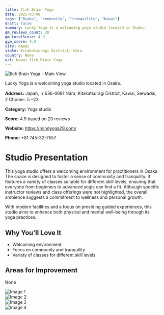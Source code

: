 ```yaml
---
title: Ilch Brain Yoga
date: 2025-03-08
tags: ["Osaka", "community", "tranquility", "Kawai"]  
draft: false
summary: Lucky Yoga is a welcoming yoga studio located in Osaka.
gm_reviews_count: 20
gm_totalScore: 4.9
gym_score: 4.0
city: Kawai
state: Kitakatsuragi District, Nara
country: None
url: Kawai_Ilch_Brain_Yoga
---
```


<div className="aspect-[16/9] relative my-8">
  <img 
    src="https://lh5.googleusercontent.com/p/AF1QipO-bFbA7UcC07N6rFJeyjh4SMzLdmnMcrVZEbbp=w1920-h1080-k-no"
    alt="Ilch Brain Yoga - Main View"
    className="object-cover absolute inset-0 w-full h-full rounded-lg"
  />
</div>

Lucky Yoga is a welcoming yoga studio located in Osaka.

**Address:** Japan, 〒636-0081 Nara, Kitakatsuragi District, Kawai, Seiwadai, 2 Chome−５−23

**Category:** Yoga studio

**Score:** 4.9 based on 20 reviews

**Website:** https://mindyoga29.com/

**Phone:** +81 745-32-7557

# Studio Presentation

This yoga studio offers a welcoming environment for practitioners in Osaka. The space is designed to foster a sense of community and tranquility. It features a variety of classes suitable for different skill levels, ensuring that everyone from beginners to advanced yogis can find a fit. Although specific instructor reviews and class offerings were not highlighted, the overall ambience suggests a commitment to wellness and personal growth. 

With modern facilities and a focus on providing guided experiences, this studio aims to enhance both physical and mental well-being through its yoga practices.

## Why You'll Love It

- Welcoming environment
- Focus on community and tranquility
- Variety of classes for different skill levels

## Areas for Improvement

None

<div className="grid grid-cols-1 xl:grid-cols-2 gap-4 my-8">
<div className="aspect-[4/3] relative"><img src="https://lh5.googleusercontent.com/p/AF1QipOU5EjxjygPQeQdGpUTYd8M99Pm1tGjf8qkgMLZ=w1920-h1080-k-no" alt="Image 1" className="object-cover absolute inset-0 w-full h-full rounded-lg" /></div>
<div className="aspect-[4/3] relative"><img src="https://lh5.googleusercontent.com/p/AF1QipPSKVKf8AQGcCt69j9J7Ud1T8rokjq-p8KMAT0y=w1920-h1080-k-no" alt="Image 2" className="object-cover absolute inset-0 w-full h-full rounded-lg" /></div>
<div className="aspect-[4/3] relative"><img src="https://lh5.googleusercontent.com/p/AF1QipOwj8I8s5ibNo_xblqYeitsv4TNT5aPvASLoPSK=w1920-h1080-k-no" alt="Image 3" className="object-cover absolute inset-0 w-full h-full rounded-lg" /></div>
<div className="aspect-[4/3] relative"><img src="https://lh5.googleusercontent.com/p/AF1QipN8G0U_wJTfuKnD0PAgW1JHTGe9P26AAK-nigkF=w1920-h1080-k-no" alt="Image 4" className="object-cover absolute inset-0 w-full h-full rounded-lg" /></div>
</div>